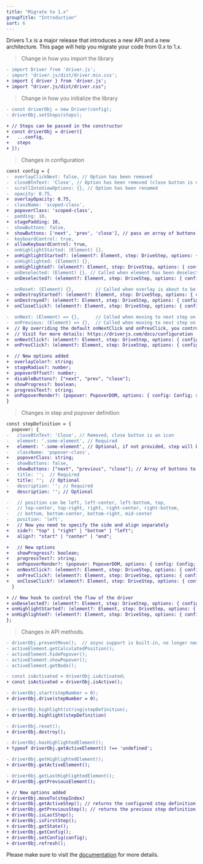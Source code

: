 ```yaml
---
title: "Migrate to 1.x"
groupTitle: "Introduction"
sort: 6
---
```


Drivers 1.x is a major release that introduces a new API and a new architecture. This page will help you migrate your code from 0.x to 1.x.

> Change in how you import the library
```diff
- import Driver from 'driver.js';
- import 'driver.js/dist/driver.min.css';
+ import { driver } from 'driver.js';
+ import "driver.js/dist/driver.css";
```

> Change in how you initialize the library
```diff
- const driverObj = new Driver(config);
- driverObj.setSteps(steps);

+ // Steps can be passed in the constructor
+ const driverObj = driver({
+   ...config,
+   steps
+ });
```

> Changes in configuration

```diff
const config = {
-  overlayClickNext: false, // Option has been removed
-  closeBtnText: 'Close', // Option has been removed (close button is now an icon)
-  scrollIntoViewOptions: {}, // Option has been renamed
-  opacity: 0.75,
+  overlayOpacity: 0.75,
-  className: 'scoped-class',
+  popoverClass: 'scoped-class',
-  padding: 10,
+  stagePadding: 10,
-  showButtons: false,
+  showButtons: ['next', 'prev', 'close'], // pass an array of buttons to show
-  keyboardControl: true,
+  allowKeyboardControl: true,
-  onHighlightStarted: (Element) {},
+  onHighlightStarted?: (element?: Element, step: DriveStep, options: { config: Config; state: State }) => void;
-  onHighlighted: (Element) {},
+  onHighlighted?: (element?: Element, step: DriveStep, options: { config: Config; state: State }) => void;
-  onDeselected: (Element) {}, // Called when element has been deselected
+  onDeselected?: (element?: Element, step: DriveStep, options: { config: Config; state: State }) => void;

-  onReset: (Element) {},        // Called when overlay is about to be cleared
+  onDestroyStarted?: (element?: Element, step: DriveStep, options: { config: Config; state: State }) => void;
+  onDestroyed?: (element?: Element, step: DriveStep, options: { config: Config; state: State }) => void;
+  onCloseClick?: (element?: Element, step: DriveStep, options: { config: Config; state: State }) => void;

-  onNext: (Element) => {},      // Called when moving to next step on any step
-  onPrevious: (Element) => {},  // Called when moving to next step on any step
+  // By overriding the default onNextClick and onPrevClick, you control the flow of the driver
+  // Visit for more details: https://driverjs.com/docs/configuration
+  onNextClick?: (element?: Element, step: DriveStep, options: { config: Config; state: State }) => void;
+  onPrevClick?: (element?: Element, step: DriveStep, options: { config: Config; state: State }) => void;

+  // New options added
+  overlayColor?: string;
+  stageRadius?: number;
+  popoverOffset?: number;
+  disableButtons?: ["next", "prev", "close"];
+  showProgress?: boolean;
+  progressText?: string;
+  onPopoverRender?: (popover: PopoverDOM, options: { config: Config; state: State }) => void;
}
```

> Changes in step and popover definition

```diff
const stepDefinition = {
  popover: {
-   closeBtnText: 'Close', // Removed, close button is an icon
-   element: '.some-element', // Required
+   element: '.some-element', // Optional, if not provided, step will be shown as modal
-   className: 'popover-class',
+   popoverClass: string;
-   showButtons: false,
+   showButtons: ["next", "previous", "close"]; // Array of buttons to show
-   title: '';  // Required
+   title: '';  // Optional
-   description: ''; // Required
+   description: ''; // Optional

-   // position can be left, left-center, left-bottom, top,
-   // top-center, top-right, right, right-center, right-bottom,
-   // bottom, bottom-center, bottom-right, mid-center
-   position: 'left',
+   // Now you need to specify the side and align separately
+   side?: "top" | "right" | "bottom" | "left";
+   align?: "start" | "center" | "end";

+   // New options
+   showProgress?: boolean;
+   progressText?: string;
+   onPopoverRender?: (popover: PopoverDOM, options: { config: Config; state: State }) => void;
+   onNextClick?: (element?: Element, step: DriveStep, options: { config: Config; state: State }) => void
+   onPrevClick?: (element?: Element, step: DriveStep, options: { config: Config; state: State }) => void
+   onCloseClick?: (element?: Element, step: DriveStep, options: { config: Config; state: State }) => void
  }

+ // New hook to control the flow of the driver
+ onDeselected?: (element?: Element, step: DriveStep, options: { config: Config; state: State }) => void;
+ onHighlightStarted?: (element?: Element, step: DriveStep, options: { config: Config; state: State }) => void;
+ onHighlighted?: (element?: Element, step: DriveStep, options: { config: Config; state: State }) => void;
};
```

> Changes in API methods.

```diff
- driverObj.preventMove();  // async support is built-in, no longer need to call this
- activeElement.getCalculatedPosition();
- activeElement.hidePopover();
- activeElement.showPopover();
- activeElement.getNode();

- const isActivated = driverObj.isActivated;
+ const isActivated = driverObj.isActive();

- driverObj.start(stepNumber = 0);
+ driverObj.drive(stepNumber = 0);

- driverObj.highlight(string|stepDefinition);
+ driverObj.highlight(stepDefinition)

- driverObj.reset();
+ driverObj.destroy();

- driverObj.hasHighlightedElement();
+ typeof driverObj.getActiveElement() !== 'undefined';

- driverObj.getHighlightedElement();
+ driverObj.getActiveElement();

- driverObj.getLastHighlightedElement();
+ driverObj.getPreviousElement();

+ // New options added
+ driverObj.moveTo(stepIndex)
+ driverObj.getActiveStep(); // returns the configured step definition
+ driverObj.getPreviousStep(); // returns the previous step definition
+ driverObj.isLastStep();
+ driverObj.isFirstStep();
+ driverObj.getState();
+ driverObj.getConfig();
+ driverObj.setConfig(config);
+ driverObj.refresh();
```

Please make sure to visit the [documentation](https://driverjs.com/docs/configuration) for more details.